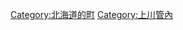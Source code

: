 {{Commonscat|Minamifurano, Hokkaido}}
{{Catmore}}

{{DEFAULTSORT:Minamifurano}}
[[Category:北海道的町|Category:北海道的町]]
[[Category:上川管內|Category:上川管內]]